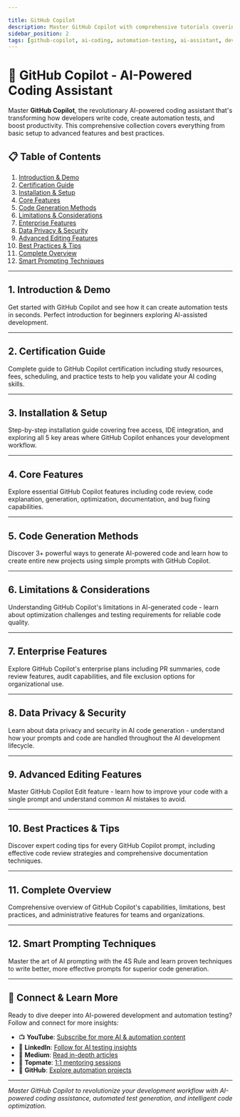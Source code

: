 ```yaml
---

title: GitHub Copilot
description: Master GitHub Copilot with comprehensive tutorials covering installation, features, limitations, and best practices for AI-assisted development and automation testing
sidebar_position: 2
tags: [github-copilot, ai-coding, automation-testing, ai-assistant, developer-tools, productivity]
---
```



# 🤖 GitHub Copilot - AI-Powered Coding Assistant

Master **GitHub Copilot**, the revolutionary AI-powered coding assistant that's transforming how developers write code, create automation tests, and boost productivity. This comprehensive collection covers everything from basic setup to advanced features and best practices.

## 📋 Table of Contents

1. [Introduction & Demo](#1-introduction--demo)
2. [Certification Guide](#2-certification-guide) 
3. [Installation & Setup](#3-installation--setup)
4. [Core Features](#4-core-features)
5. [Code Generation Methods](#5-code-generation-methods)
6. [Limitations & Considerations](#6-limitations--considerations)
7. [Enterprise Features](#7-enterprise-features)
8. [Data Privacy & Security](#8-data-privacy--security)
9. [Advanced Editing Features](#9-advanced-editing-features)
10. [Best Practices & Tips](#10-best-practices--tips)
11. [Complete Overview](#11-complete-overview)
12. [Smart Prompting Techniques](#12-smart-prompting-techniques)

---

## 1. Introduction & Demo

Get started with GitHub Copilot and see how it can create automation tests in seconds. Perfect introduction for beginners exploring AI-assisted development.

<YouTubeEmbed 
  videoId="nF4-nCt0B6A" 
  title="What is GitHub Copilot | Demo of automation test created in seconds" 
/>

---

## 2. Certification Guide

Complete guide to GitHub Copilot certification including study resources, fees, scheduling, and practice tests to help you validate your AI coding skills.

<YouTubeEmbed 
  videoId="3swCEhu15Q0" 
  title="GitHub CoPilot certification | Resources to Study | Fees | Scheduling | Mock Test" 
/>

---

## 3. Installation & Setup

Step-by-step installation guide covering free access, IDE integration, and exploring all 5 key areas where GitHub Copilot enhances your development workflow.

<YouTubeEmbed 
  videoId="0HCLg_Neisc" 
  title="GitHub Copilot | Installation | Free | Chat with code | BeProductive | 5 places in IDE" 
/>

---

## 4. Core Features

Explore essential GitHub Copilot features including code review, code explanation, generation, optimization, documentation, and bug fixing capabilities.

<YouTubeEmbed 
  videoId="WMQa7pfknGA" 
  title="GitHub Copilot | Code Review | Explain Code |Generation | Optimize | Document | Fix bugs" 
/>

---

## 5. Code Generation Methods

Discover 3+ powerful ways to generate AI-powered code and learn how to create entire new projects using simple prompts with GitHub Copilot.

<YouTubeEmbed 
  videoId="ud7mgt_jyL0" 
  title="GitHub Copilot | 3+ ways for AI generated Code | New Project with a prompt" 
/>

---

## 6. Limitations & Considerations

Understanding GitHub Copilot's limitations in AI-generated code - learn about optimization challenges and testing requirements for reliable code quality.

<YouTubeEmbed 
  videoId="AFG1scNJ5Lc" 
  title="GitHub Copilot | Limitations in AI Generated Code - Is it Optimized / Tested ?" 
/>

---

## 7. Enterprise Features

Explore GitHub Copilot's enterprise plans including PR summaries, code review features, audit capabilities, and file exclusion options for organizational use.

<YouTubeEmbed 
  videoId="MX-ICDXEZ70" 
  title="GitHub Copilot Plans | PR Summary | Code Review | Audit | File Exclusion" 
/>

---

## 8. Data Privacy & Security

Learn about data privacy and security in AI code generation - understand how your prompts and code are handled throughout the AI development lifecycle.

<YouTubeEmbed 
  videoId="MpmKAWVIu9A" 
  title="Are your prompts and code get saved ? Lifecycle of AI code generation" 
/>

---

## 9. Advanced Editing Features

Master GitHub Copilot Edit feature - learn how to improve your code with a single prompt and understand common AI mistakes to avoid.

<YouTubeEmbed 
  videoId="qI2j2X2lFYs" 
  title="GitHub Copilot Edit | 1 Prompt away from better code | AI Mistakes" 
/>

---

## 10. Best Practices & Tips

Discover expert coding tips for every GitHub Copilot prompt, including effective code review strategies and comprehensive documentation techniques.

<YouTubeEmbed 
  videoId="AK1bkXicgyc" 
  title="GitHub Copilot - Coding tip with each prompt | Code Review | Documentation" 
/>

---

## 11. Complete Overview

Comprehensive overview of GitHub Copilot's capabilities, limitations, best practices, and administrative features for teams and organizations.

<YouTubeEmbed 
  videoId="mkBm486ymY8" 
  title="GitHub Copilot|Where it can help|Limitations|Good practices|Admin features" 
/>

---

## 12. Smart Prompting Techniques

Master the art of AI prompting with the 4S Rule and learn proven techniques to write better, more effective prompts for superior code generation.

<YouTubeEmbed 
  videoId="zhWZxl9ZhRU" 
  title="Smart Prompting | 4S Rule | Learn to write better prompts" 
/>

---

## 🔗 Connect & Learn More

Ready to dive deeper into AI-powered development and automation testing? Follow and connect for more insights:

- 📺 **YouTube**: [Subscribe for more AI & automation content](https://youtube.com/@gauravkhurana)
- 💼 **LinkedIn**: [Follow for AI testing insights](https://www.linkedin.com/in/gauravkhuraana/)
- 📝 **Medium**: [Read in-depth articles](https://medium.com/@gauravkhuraana)  
- 💬 **Topmate**: [1:1 mentoring sessions](https://topmate.io/gauravkhurana)
- 🐙 **GitHub**: [Explore automation projects](https://github.com/gauravkhurana)

---

*Master GitHub Copilot to revolutionize your development workflow with AI-powered coding assistance, automated test generation, and intelligent code optimization.*

